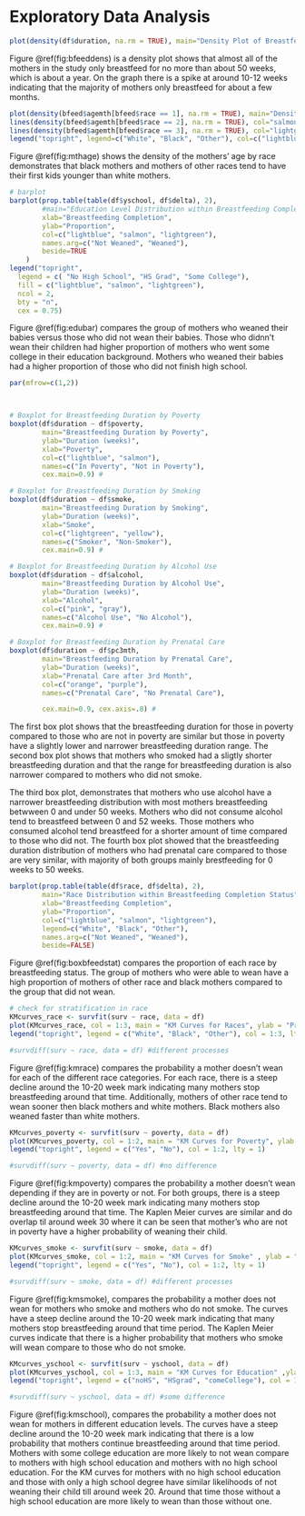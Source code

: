 # Exploratory Data Analysis  



```r
plot(density(df$duration, na.rm = TRUE), main="Density Plot of Breastfeeding Duration", xlab="Duration (weeks)", ylab="Density", col="green", lwd=2)
```

Figure \@ref(fig:bfeeddens) is a density plot shows that almost all of the mothers in the study only breastfeed for no more than about 50 weeks, which is about a year. On the graph there is a spike at around 10-12 weeks indicating that the majority of mothers only breastfeed for about a few months.



```r


plot(density(bfeed$agemth[bfeed$race == 1], na.rm = TRUE), main="Density Plot of Mother's Age by Race", xlab="Mother's Age", ylab="Density", col="lightblue", lwd=2)
lines(density(bfeed$agemth[bfeed$race == 2], na.rm = TRUE), col="salmon", lwd=2)
lines(density(bfeed$agemth[bfeed$race == 3], na.rm = TRUE), col="lightgreen", lwd=2)
legend("topright", legend=c("White", "Black", "Other"), col=c("lightblue", "salmon", "lightgreen"), lwd=2)

```

Figure \@ref(fig:mthage) shows the density of the mothers' age by race demonstrates that black mothers and mothers of other races tend to have their first kids younger than white mothers.


```r
# barplot
barplot(prop.table(table(df$yschool, df$delta), 2), 
        #main="Education Level Distribution within Breastfeeding Completion Status", 
        xlab="Breastfeeding Completion", 
        ylab="Proportion", 
        col=c("lightblue", "salmon", "lightgreen"),
        names.arg=c("Not Weaned", "Weaned"),
        beside=TRUE
    )
legend("topright", 
  legend = c( "No High School", "HS Grad", "Some College"), 
  fill = c("lightblue", "salmon", "lightgreen"), 
  ncol = 2, 
  bty = "n", 
  cex = 0.75)
```

Figure \@ref(fig:edubar) compares the group of mothers who weaned their babies versus those who did not wean their babies. Those who didnn't wean their children had higher proportion of mothers who went some college in their education background. Mothers who weaned their babies had a higher proportion of those who did not finish high school. 

```r

par(mfrow=c(1,2)) 



# Boxplot for Breastfeeding Duration by Poverty
boxplot(df$duration ~ df$poverty, 
        main="Breastfeeding Duration by Poverty", 
        ylab="Duration (weeks)", 
        xlab="Poverty", 
        col=c("lightblue", "salmon"),
        names=c("In Poverty", "Not in Poverty"), 
        cex.main=0.9) # 

# Boxplot for Breastfeeding Duration by Smoking
boxplot(df$duration ~ df$smoke, 
        main="Breastfeeding Duration by Smoking", 
        ylab="Duration (weeks)", 
        xlab="Smoke", 
        col=c("lightgreen", "yellow"),
        names=c("Smoker", "Non-Smoker"),
        cex.main=0.9) # 

# Boxplot for Breastfeeding Duration by Alcohol Use
boxplot(df$duration ~ df$alcohol, 
        main="Breastfeeding Duration by Alcohol Use", 
        ylab="Duration (weeks)", 
        xlab="Alcohol", 
        col=c("pink", "gray"),
        names=c("Alcohol Use", "No Alcohol"),
        cex.main=0.9) # 

# Boxplot for Breastfeeding Duration by Prenatal Care
boxplot(df$duration ~ df$pc3mth, 
        main="Breastfeeding Duration by Prenatal Care", 
        ylab="Duration (weeks)", 
        xlab="Prenatal Care after 3rd Month", 
        col=c("orange", "purple"),
        names=c("Prenatal Care", "No Prenatal Care"),

        cex.main=0.9, cex.axis=.8) # 


```


The first box plot shows that the breastfeeding duration for those in poverty compared to those who are not in poverty are similar but those in poverty have a slightly lower and narrower breastfeeding duration range. The second box plot shows that mothers who smoked had a sligtly shorter breastfeeding duration and that the range for breastfeeding duration is also narrower compared to mothers who did not smoke.

The third box plot, demonstrates that mothers who use alcohol have a narrower breastfeeding distribution with most mothers breastfeeding betwween 0 and under 50 weeks. Mothers who did not consume alcohol tend to breastfeed between 0 and 52 weeks. Those mothers who consumed alcohol tend breastfeed for a shorter amount of time compared to those who did not.
The fourth box plot showed that the breastfeeding duration distribution of mothers who had prenatal care compared to those are very similar, with majority of both groups mainly brestfeeding  for 0 weeks to 50 weeks.




```r
barplot(prop.table(table(df$race, df$delta), 2), 
        main="Race Distribution within Breastfeeding Completion Status", 
        xlab="Breastfeeding Completion", 
        ylab="Proportion", 
        col=c("lightblue", "salmon", "lightgreen"), 
        legend=c("White", "Black", "Other"),
        names.arg=c("Not Weaned", "Weaned"),
        beside=FALSE)
```
Figure \@ref(fig:boxbfeedstat) compares the proportion of each race by breastfeeding status. The group of mothers who were able to wean have a high proportion of mothers of other race and black mothers compared to the group that did not wean.


```r

# check for stratification in race
KMcurves_race <- survfit(surv ~ race, data = df)
plot(KMcurves_race, col = 1:3, main = "KM Curves for Races", ylab = "Probability", xlab = "Time (weeks)")
legend("topright", legend = c("White", "Black", "Other"), col = 1:3, lty = 1)

#survdiff(surv ~ race, data = df) #different processes
```

Figure \@ref(fig:kmrace) compares the probability a mother doesn't wean for each of the different race categories. For each race, there is a steep decline around the 10-20 week mark indicating many mothers stop breastfeeding around that time. Additionally, mothers of other race tend to wean sooner then black mothers and white mothers. Black mothers also weaned faster than white mothers.


```r
KMcurves_poverty <- survfit(surv ~ poverty, data = df)
plot(KMcurves_poverty, col = 1:2, main = "KM Curves for Poverty", ylab = "Probability", xlab = "Time (weeks)")
legend("topright", legend = c("Yes", "No"), col = 1:2, lty = 1)

#survdiff(surv ~ poverty, data = df) #no difference
```

Figure \@ref(fig:kmpoverty) compares the probability a mother doesn't wean depending if they are in poverty or not. For both groups, there is a steep decline around the 10-20 week mark indicating many mothers stop breastfeeding around that time. The Kaplen Meier curves are similar and do overlap til around week 30 where it can be seen that mother's who are not in poverty have a higher probability of weaning their child.

```r
KMcurves_smoke <- survfit(surv ~ smoke, data = df)
plot(KMcurves_smoke, col = 1:2, main = "KM Curves for Smoke" , ylab = "Probability", xlab = "Time (weeks)")
legend("topright", legend = c("Yes", "No"), col = 1:2, lty = 1)

#survdiff(surv ~ smoke, data = df) #different processes
```

Figure \@ref(fig:kmsmoke), compares the probability a mother does not wean for mothers who smoke and mothers who do not smoke. The curves have a steep decline around the 10-20 week mark indicating that many mothers stop breastfeeding around that time period. The Kaplen Meier curves indicate that there is a higher probability that mothers who smoke will wean compare to those who do not smoke.


```r
KMcurves_yschool <- survfit(surv ~ yschool, data = df)
plot(KMcurves_yschool, col = 1:3, main = "KM Curves for Education" ,ylab = "Probability", xlab = "Time (weeks)")
legend("topright", legend = c("noHS", "HSgrad", "comeCollege"), col = 1:3, lty = 1)

#survdiff(surv ~ yschool, data = df) #some difference
```
Figure \@ref(fig:kmschool), compares the probability a mother does not wean for mothers in different education levels. The curves have a steep decline around the 10-20 week mark indicating that there is a low probability that mothers continue breastfeeding around that time period. Mothers with some college education are more likely to not wean compare to mothers with high school education and mothers with no high school education. For the KM curves for mothers with no high school education and those with only a high school degree have similar likelihoods of not weaning their child till around week 20. Around that time those without a high school education are more likely to wean than those without one.

```r
```


```r
```

